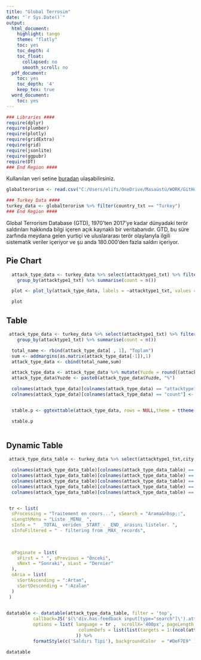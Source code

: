 ---
title: "Global Terrosim"
date: "`r Sys.Date()`"
output:
  html_document: 
    highlight: tango
    theme: "flatly"
    toc: yes
    toc_depth: 4
    toc_float:
      collapsed: no
      smooth_scroll: no
  pdf_document:
    toc: yes
    toc_depth: '4'
    keep_tex: true
  word_document:
    toc: yes
---

```{r message=FALSE, warning=FALSE, echo=FALSE,	include=FALSE }
### Libraries ####
require(dplyr)
require(plumber)
require(plotly)
require(gridExtra)
require(grid)
require(jsonlite)
require(ggpubr)
require(DT)
### End Region ####
```

Kullanılan veri setine [buradan](https://www.kaggle.com/START-UMD/gtd) ulaşabilirsiniz.

```{r  message=FALSE, warning=FALSE,echo=FALSE}

globalterorism <- read.csv("C:/Users/elifs/OneDrive/Masaüstü/WORK/GitHub-Çalışmalarım/Markdown_Plumber/globalterrorismdb.csv")

### Turkey Data ####
turkey_data <- globalterorism %>% filter(country_txt == "Turkey")
### End Region ####
```

Global Terrorism Database (GTD), 1970'ten 2017'ye kadar dünyadaki terör saldırıları hakkında bilgi içeren açık kaynaklı bir veritabanıdır. GTD, bu süre zarfında meydana gelen yurtiçi ve uluslararası terör olaylarıyla ilgili sistematik veriler içeriyor ve şu anda 180.000'den fazla saldırı içeriyor. 

## Pie Chart
```{r message=FALSE, warning=FALSE,echo=FALSE}
  attack_type_data <- turkey_data %>% select(attacktype1_txt) %>% filter(attacktype1_txt != "Unknown") %>%
    group_by(attacktype1_txt) %>% summarise(count = n())

  plot <- plot_ly(attack_type_data, labels = ~attacktype1_txt, values = ~count, type = 'pie')

  plot
```

## Table
```{r message=FALSE, warning=FALSE,echo=FALSE}
 attack_type_data <- turkey_data %>% select(attacktype1_txt) %>% filter(attacktype1_txt != "Unknown") %>%
    group_by(attacktype1_txt) %>% summarise(count = n())

  total_name <- rbind(attack_type_data[ , 1], "Toplam")
  sum <- addmargins(as.matrix(attack_type_data[-1]),1)
  attack_type_data <- cbind(total_name,sum)

  attack_type_data <- attack_type_data %>% mutate(Yuzde = round((attack_type_data$count / attack_type_data[length(attack_type_data[,1]),2]),2)*100)
  attack_type_data$Yuzde <- paste0(attack_type_data$Yuzde, "%")

  colnames(attack_type_data)[colnames(attack_type_data) == "attacktype1_txt"] <- "Saldırı Tipi"
  colnames(attack_type_data)[colnames(attack_type_data) == "count"] <- "Sayı"


  stable.p <- ggtexttable(attack_type_data, rows = NULL,theme = ttheme("mBlue"))

  stable.p
  
```

## Dynamic Table
```{r message=FALSE, warning=FALSE,echo=FALSE}
 
 attack_type_data_table <- turkey_data %>% select(attacktype1_txt,city,latitude,longitude,attacktype1)

  colnames(attack_type_data_table)[colnames(attack_type_data_table) == "attacktype1_txt"] <- "Saldırı Tipi"
  colnames(attack_type_data_table)[colnames(attack_type_data_table) == "city"] <- "Şehir"
  colnames(attack_type_data_table)[colnames(attack_type_data_table) == "latitude"] <- "Enlem"
  colnames(attack_type_data_table)[colnames(attack_type_data_table) == "longitude"] <- "Boylam"
  colnames(attack_type_data_table)[colnames(attack_type_data_table) == "attacktype1"] <- "Saldırı Sayısı"


 tr <- list(
  sProcessing = "Traitement en cours...", sSearch = "Arama&nbsp;:", 
  sLengthMenu = "Liste _MENU_ ", 
  sInfo = "  _TOTAL_ veriden _START_- _END_ arasını listeler. ", 
  sInfoFiltered = " - filtering from _MAX_ records", 

  
  
  oPaginate = list(
    sFirst = " ", sPrevious = "Önceki", 
    sNext = "Sonraki", sLast = "Dernier"
  ), 
  oAria = list(
    sSortAscending = ":Artan", 
    sSortDescending = ":Azalan"
  )
 )

 
datatable <- datatable(attack_type_data_table, filter = 'top',
          callback=JS('$(\'div.has-feedback input[type="search"]\').attr( "placeholder", "Seç" )'),
          options = list( language = tr ,  scrollX='400px', pageLength = 10, autoWidth =TRUE,
                           columnDefs = list(list(targets = 1:(ncol(attack_type_data_table))))
                          )) %>%
          formatStyle(c('Saldırı Tipi'), backgroundColor  = "#DeF7E9" )

datatable

```

